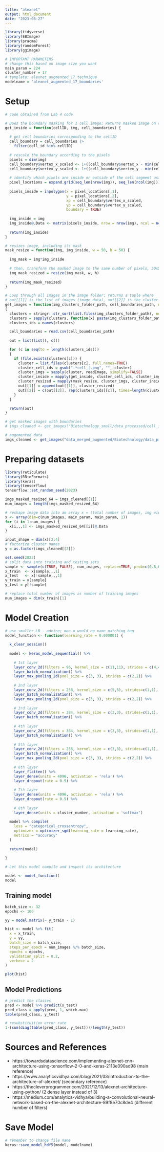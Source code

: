 ---
title: "alexnet"
output: html_document
date: "2023-03-27"
---
```{r setup, warning=FALSE}
library(tidyverse)
library(EBImage)
library(pracma)
library(randomForest)
library(ggimage)

# IMPORTANT PARAMETERS
# change this based on image size you want
main_param = 224
cluster_number = 17
# template: alexnet_augmented_17_technique
modelname = 'alexnet_augmented_17_boundaries'
```

# Setup

```{r}
# code obtained from Lab 4 code

# Does the boundary masking for 1 cell image; Returns masked image on region of interest
get_inside = function(cellID, img, cell_boundaries) {
  
  # get cell boundaries corresponding to the cellID
  cell_boundary = cell_boundaries |>
    filter(cell_id %in% cellID)
  
  # rescale the boundary according to the pixels
  pixels = dim(img)
  cell_boundary$vertex_x_scaled <- 1+((cell_boundary$vertex_x - min(cell_boundary$vertex_x))/0.2125)
  cell_boundary$vertex_y_scaled <- 1+((cell_boundary$vertex_y - min(cell_boundary$vertex_y))/0.2125)
  
  # identify which pixels are inside or outside of the cell segment using inpolygon
  pixel_locations = expand.grid(seq_len(nrow(img)), seq_len(ncol(img)))
  
  pixels_inside = inpolygon(x = pixel_locations[,1],
                            y = pixel_locations[,2],
                            xp = cell_boundary$vertex_x_scaled,
                            yp = cell_boundary$vertex_y_scaled,
                            boundary = TRUE)
  
  img_inside = img
  img_inside@.Data <- matrix(pixels_inside, nrow = nrow(img), ncol = ncol(img))
  
  return(img_inside)
}

# resizes image, including its mask
mask_resize = function(img, img_inside, w = 50, h = 50) {
  
  img_mask = img*img_inside
  
  # then, transform the masked image to the same number of pixels, 50x50
  img_mask_resized = resize(img_mask, w, h)
  
  return(img_mask_resized)
}

# Loop through all images in the image folder; returns a tuple where 
# out[[1]] is the list of images (image data), out[[2]] is the cluster it belongs to
get_images = function(img_clusters_folder_path, cell_boundaries_path, w=50, h=50)
{
  clusters = stringr::str_sort(list.files(img_clusters_folder_path), num = TRUE)
  clusters = sapply(clusters, function(x) paste(img_clusters_folder_path, x, sep=''))
  clusters_ids = names(clusters)

  cell_boundaries = read.csv(cell_boundaries_path)
  
  out = list(list(), c())

  for (c in seq(to = length(clusters_ids)))
  {
    if (file.exists(clusters[c])) {
      cluster = list.files(clusters[c], full.names=TRUE)
      cluster_cell_ids = gsub(".*cell_|.png", "", cluster)
      cluster_imgs = sapply(cluster, readImage, simplify=FALSE)
      cluster_inside = mapply(get_inside, cluster_cell_ids, cluster_imgs, MoreArgs = list(cell_boundaries = cell_boundaries), SIMPLIFY = FALSE)
      cluster_resized = mapply(mask_resize, cluster_imgs, cluster_inside, MoreArgs = list(w=main_param, h=main_param), SIMPLIFY = FALSE)
      out[[1]] = append(out[[1]], cluster_resized)
      out[[2]] = c(out[[2]], rep(clusters_ids[[c]], times=length(cluster_cell_ids)))
    }
  }

  return(out)
}
```

```{r}
# get masked images with boundaries
# imgs_cleaned <- get_images("Biotechnology_small/data_processed/cell_images/", "Biotechnology_small/data_processed/cell_boundaries.csv.gz", main_param, main_param)

# augemented data
imgs_cleaned <- get_images("data_merged_augmented/Biotechnology/data_processed/cell_images/", "data_merged_augmented/Biotechnology/data_processed/cell_boundaries.csv.gz", main_param, main_param)
```

# Preparing datasets

```{r, warning=FALSE, message=FALSE}
library(reticulate)
library(RBioFormats)
library(keras)
library(tensorflow)
tensorflow::set_random_seed(2023)

imgs_masked_resized_64 = imgs_cleaned[[1]]
num_images = length(imgs_masked_resized_64)

# reshape image data into an array x = (total number of images, img width, img height, image data)
x <- array(dim=c(num_images, main_param, main_param, 1))
for (i in 1:num_images) {
  x[i,,,1] <- imgs_masked_resized_64[[i]]@.Data
}

input_shape = dim(x)[2:4]
# factorize cluster names
y = as.factor(imgs_cleaned[[2]])
```

```{r}
set.seed(2023)
# split data into training and testing sets
sample <- sample(c(TRUE, FALSE), num_images, replace=TRUE, prob=c(0.8,0.2))
x_train  <- x[sample,,,1]
x_test   <- x[!sample,,,1]
y_train = y[sample]
y_test = y[!sample]

# replace total number of images as number of training images
num_images = dim(x_train)[1]
```


# Model Creation

```{r}
# use smaller LR - advice; non-o would no name matching bug
model_function <- function(learning_rate = 0.000001) {
  
  k_clear_session()
  
  model <- keras_model_sequential() %>%
    
    # 1st layer
    layer_conv_2d(filters = 96, kernel_size = c(11,11), strides = c(4,4), activation = 'relu', input_shape = input_shape, padding="same") %>% 
    layer_batch_normalization() %>%
    layer_max_pooling_2d(pool_size = c(3, 3), strides = c(2,2)) %>% 
    
    # 2nd layer
    layer_conv_2d(filters = 256, kernel_size = c(5,5), strides=c(1,1), activation = 'relu', padding = "same") %>% 
    layer_batch_normalization() %>%
    layer_max_pooling_2d(pool_size = c(3, 3), strides = c(2,2)) %>% 
    
    # 3rd layer
    layer_conv_2d(filters = 384, kernel_size = c(3,3), strides=c(1,1), activation = 'relu', padding = "same") %>% 
    layer_batch_normalization() %>%
    
    # 4th layer
    layer_conv_2d(filters = 384, kernel_size = c(3,3), strides=c(1,1), activation = 'relu', padding = "same") %>%
    layer_batch_normalization() %>%
    
    # 5th layer
    layer_conv_2d(filters = 256, kernel_size = c(3,3), strides=c(1,1), activation = 'relu', padding = "same") %>% 
    layer_batch_normalization() %>%
    layer_max_pooling_2d(pool_size = c(3, 3), strides = c(2,2)) %>% 
    
    # 6th layer
    layer_flatten() %>% 
    layer_dense(units = 4096, activation = 'relu') %>% 
    layer_dropout(rate = 0.5) %>% 
    
    # 7th layer
    layer_dense(units = 4096, activation = 'relu') %>%
    layer_dropout(rate = 0.5) %>%
    
    # 8th layer
    layer_dense(units = cluster_number, activation = 'softmax')
  
  model %>% compile(
    loss = "categorical_crossentropy",
    optimizer = optimizer_sgd(learning_rate = learning_rate),
    metrics = "accuracy"
  )
  
  return(model)
  
}

# Let this model compile and inspect its architecture

model <- model_function()
model
```

## Training model

```{r}
batch_size <- 32 
epochs <- 100

yy = model.matrix(~ y_train - 1)
```

```{r}
hist <- model %>% fit(
  x = x_train,
  y = yy,
  batch_size = batch_size,
  steps_per_epoch = num_images %/% batch_size,
  epochs = epochs, 
  validation_split = 0.2,
  verbose = 2
)

plot(hist)
```

## Model Predictions
```{r}
# predict the classes
pred <- model %>% predict(x_test)
pred_class = apply(pred, 1, which.max)
table(pred_class, y_test)
```


```{r}
# resubstituition error rate
1-(sum(diag(table(pred_class, y_test)))/length(y_test))
```

# Sources and References

- https://towardsdatascience.com/implementing-alexnet-cnn-architecture-using-tensorflow-2-0-and-keras-2113e090ad98 (main reference)
- https://www.analyticsvidhya.com/blog/2021/03/introduction-to-the-architecture-of-alexnet/ (secondary reference)
- https://thecleverprogrammer.com/2021/12/13/alexnet-architecture-using-python/ (2 dense layer instead of 3)
- https://medium.com/analytics-vidhya/building-a-convolutional-neural-network-based-on-the-alexnet-architecture-89f8e70c8de4 (different number of filters)

# Save Model
```{r}
# remember to change file name
keras::save_model_hdf5(model, modelname)
```



